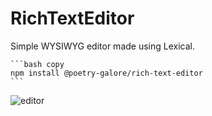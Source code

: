 
# RichTextEditor

<div className="font-bold text-3xl mt-10">
  Simple WYSIWYG editor made using Lexical.
</div>

<div className="w-full md:w-5/6 lg:w-2/3 xl:w-1/2 mx-auto flex justify-between items-center mt-5">
  <ButtonLink label="Get Started" to="/docs/introduction" />

  <div className="mt-4">
    
    ```bash copy
    npm install @poetry-galore/rich-text-editor
    ```

  </div>
</div>

<div className="flex justify-center mt-10">
  <Image
    src="/assets/editor-light.png"
    alt="editor"
    width={900}
    height={600}
    className="rounded-lg"
  />
</div>
